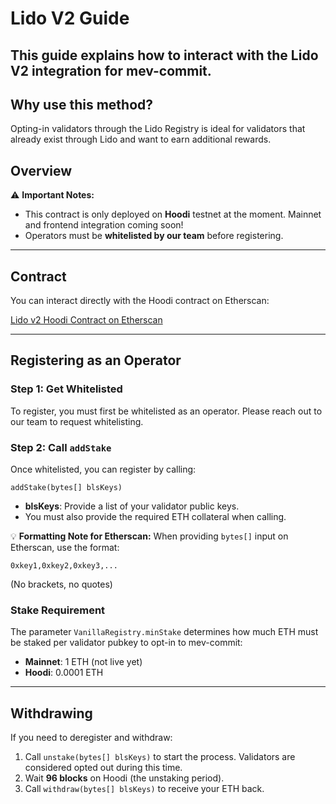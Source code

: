 # Lido V2 Guide

This guide explains how to interact with the **Lido V2 integration for mev-commit**.
---

## Why use this method?

Opting-in validators through the Lido Registry is ideal for validators that already exist through Lido and want to earn additional rewards.

## Overview

⚠️ **Important Notes:**
- This contract is only deployed on **Hoodi** testnet at the moment. Mainnet and frontend integration coming soon!
- Operators must be **whitelisted by our team** before registering.

---

## Contract

You can interact directly with the Hoodi contract on Etherscan:

[Lido v2 Hoodi Contract on Etherscan](https://hoodi.etherscan.io/address/0x736fcbDc59b633d8c7DD7fE4F097520A202199cf#code)

---

## Registering as an Operator

### Step 1: Get Whitelisted
To register, you must first be whitelisted as an operator. Please reach out to our team to request whitelisting.

### Step 2: Call `addStake`
Once whitelisted, you can register by calling:

```solidity
addStake(bytes[] blsKeys)
```

- **blsKeys**: Provide a list of your validator public keys.
- You must also provide the required ETH collateral when calling.

💡 **Formatting Note for Etherscan:** When providing `bytes[]` input on Etherscan, use the format:
```
0xkey1,0xkey2,0xkey3,...
```
(No brackets, no quotes)

### Stake Requirement
The parameter `VanillaRegistry.minStake` determines how much ETH must be staked per validator pubkey to opt-in to mev-commit:
- **Mainnet**: 1 ETH (not live yet)
- **Hoodi**: 0.0001 ETH

---

## Withdrawing

If you need to deregister and withdraw:
1. Call `unstake(bytes[] blsKeys)` to start the process. Validators are considered opted out during this time.
2. Wait **96 blocks** on Hoodi (the unstaking period).
3. Call `withdraw(bytes[] blsKeys)` to receive your ETH back.
